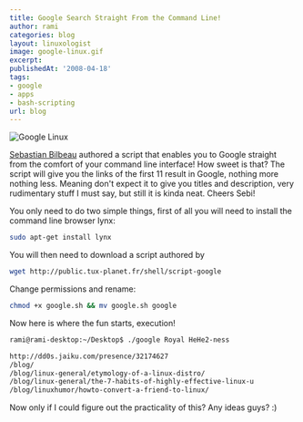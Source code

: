 ```yaml
---
title: Google Search Straight From the Command Line!
author: rami
categories: blog
layout: linuxologist
image: google-linux.gif
excerpt:
publishedAt: '2008-04-18'
tags:
- google
- apps
- bash-scripting
url: blog
---
```


![Google Linux](/assets/images/content/blog/google-linux.gif)

[Sebastian Bilbeau](http://www.tux-planet.fr/blog/) authored a script that enables you to Google straight from the comfort of your command line interface! How sweet is that? The script will give you the links of the first 11 result in Google, nothing more nothing less. Meaning don't expect it to give you titles and description, very rudimentary stuff I must say, but still it is kinda neat. Cheers Sebi!

You only need to do two simple things, first of all you will need to install the command line browser lynx:

```bash
sudo apt-get install lynx
```

You will then need to download a script authored by

```bash
wget http://public.tux-planet.fr/shell/script-google
```

Change permissions and rename:

```bash
chmod +x google.sh && mv google.sh google
```

Now here is where the fun starts, execution!

```bash
rami@rami-desktop:~/Desktop$ ./google Royal HeHe2-ness

http://dd0s.jaiku.com/presence/32174627
/blog/ 
/blog/linux-general/etymology-of-a-linux-distro/ 
/blog/linux-general/the-7-habits-of-highly-effective-linux-u 
/blog/linuxhumor/howto-convert-a-friend-to-linux/
```

Now only if I could figure out the practicality of this? Any ideas guys? :)
